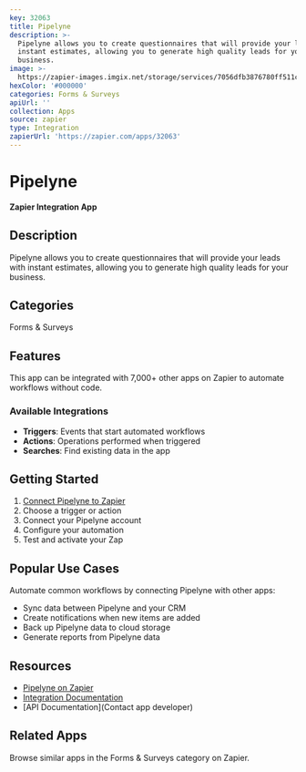 ```yaml
---
key: 32063
title: Pipelyne
description: >-
  Pipelyne allows you to create questionnaires that will provide your leads with
  instant estimates, allowing you to generate high quality leads for your
  business.
image: >-
  https://zapier-images.imgix.net/storage/services/7056dfb3876780ff511ca1c674da438d.png?auto=format%2Ccompress&ixlib=python-3.0.0&q=50
hexColor: '#000000'
categories: Forms & Surveys
apiUrl: ''
collection: Apps
source: zapier
type: Integration
zapierUrl: 'https://zapier.com/apps/32063'
---
```

# Pipelyne

**Zapier Integration App**

## Description

Pipelyne allows you to create questionnaires that will provide your leads with instant estimates, allowing you to generate high quality leads for your business.

## Categories

Forms & Surveys

## Features

This app can be integrated with 7,000+ other apps on Zapier to automate workflows without code.

### Available Integrations

- **Triggers**: Events that start automated workflows
- **Actions**: Operations performed when triggered
- **Searches**: Find existing data in the app

## Getting Started

1. [Connect Pipelyne to Zapier](https://zapier.com/apps/32063)
2. Choose a trigger or action
3. Connect your Pipelyne account
4. Configure your automation
5. Test and activate your Zap

## Popular Use Cases

Automate common workflows by connecting Pipelyne with other apps:

- Sync data between Pipelyne and your CRM
- Create notifications when new items are added
- Back up Pipelyne data to cloud storage
- Generate reports from Pipelyne data

## Resources

- [Pipelyne on Zapier](https://zapier.com/apps/32063)
- [Integration Documentation](https://zapier.com/apps/32063/integrations)
- [API Documentation](Contact app developer)

## Related Apps

Browse similar apps in the Forms & Surveys category on Zapier.
